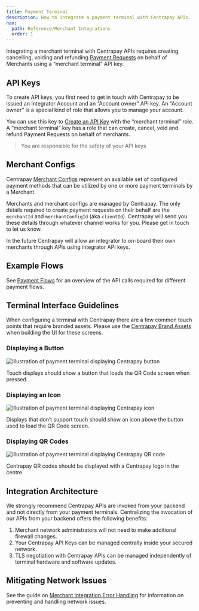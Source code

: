 ```yaml
---
title: Payment Terminal
description: How to integrate a payment terminal with Centrapay APIs.
nav:
  path: Reference/Merchant Integrations
  order: 1
---
```


Integrating a merchant terminal with Centrapay APIs requires creating, cancelling, voiding and refunding [Payment Requests](/api/payment-requests) on behalf of Merchants using a “merchant terminal” API key.

## API Keys

To create API keys, you first need to get in touch with Centrapay to be issued an Integrator Account and an “Account owner” API key. An “Account owner” is a special kind of role that allows you to manage your account.

You can use this key to [Create an API Key](/api/api-keys#create-an-api-key) with the “merchant terminal” role. A “merchant terminal” key has a role that can create, cancel, void and refund Payment Requests on behalf of merchants.

> You are responsible for the safety of your API keys

## Merchant Configs
Centrapay [Merchant Configs](/api/merchant-configs) represent an available set of configured payment methods that can be utilized by one or more payment terminals by a Merchant.

Merchants and merchant configs are managed by Centrapay. The only details required to create payment requests on their behalf are the `merchantId` and `merchantConfigId` (aka `clientId`). Centrapay will send you these details through whatever channel works for you. Please get in touch to let us know.

In the future Centrapay will allow an integrator to on-board their own merchants through APIs using integrator API keys.

## Example Flows

See [Payment Flows](/guides/payment-flows) for an overview of the API calls required for different payment flows.

## Terminal Interface Guidelines

When configuring a terminal with Centrapay there are a few common touch points that require branded assets. Please use the [Centrapay Brand Assets](https://centrapay.com/brand-assets/) when building the UI for these screens.

### Displaying a Button

![Illustration of payment terminal displaying Centrapay button](/terminals/display-centrapay-button.png)

Touch displays should show a button that loads the QR Code screen when pressed.

### Displaying an Icon

![Illustration of payment terminal displaying Centrapay icon](/terminals/display-centrapay-icon.png)

Displays that don’t support touch should show an icon above the button used to load the QR Code screen.

### Displaying QR Codes

![Illustration of payment terminal displaying Centrapay QR code](/terminals/displaying-centrapay-qr-code.png)

Centrapay QR codes should be displayed with a Centrapay logo in the centre.

## Integration Architecture

We strongly recommend Centrapay APIs are invoked from your backend and not directly from your payment terminals. Centralizing the invocation of our APIs from your backend offers the following benefits:

1. Merchant network administrators will not need to make additional firewall changes.
2. Your Centrapay API Keys can be managed centrally inside your secured network.
3. TLS negotiation with Centrapay APIs can be managed independently of terminal hardware and software updates.

## Mitigating Network Issues

See the guide on [Merchant Integration Error Handling](/guides/merchant-integration-error-handling) for information on preventing and handling network issues.
